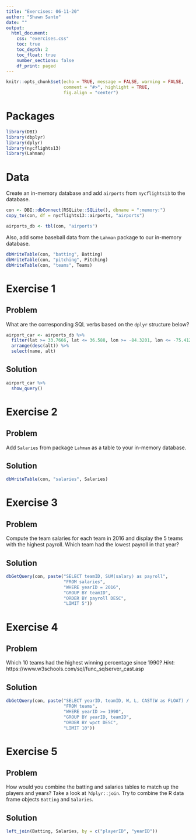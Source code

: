 ```yaml
---
title: "Exercises: 06-11-20"
author: "Shawn Santo"
date: ""
output: 
  html_document:
    css: "exercises.css"
    toc: true
    toc_depth: 2
    toc_float: true
    number_sections: false
    df_print: paged
---
```


```r
knitr::opts_chunk$set(echo = TRUE, message = FALSE, warning = FALSE,
                      comment = "#>", highlight = TRUE,
                      fig.align = "center")
```

# Packages

```r
library(DBI)
library(dbplyr)
library(dplyr)
library(nycflights13)
library(Lahman)
```

# Data

Create an in-memory database and add `airports` from `nycflights13` to the
database.

```r
con <- DBI::dbConnect(RSQLite::SQLite(), dbname = ":memory:")
copy_to(con, df = nycflights13::airports, "airports")
```

```r
airports_db <- tbl(con, "airports")
```

Also, add some baseball data from the `Lahman` package to our 
in-memory database.

```r
dbWriteTable(con, "batting", Batting)
dbWriteTable(con, "pitching", Pitching)
dbWriteTable(con, "teams", Teams)
```

# Exercise 1 {.tabset .tabset-fade .tabset-pills}

## Problem

What are the corresponding SQL verbs based on the `dplyr` structure below?

```r
airport_car <- airports_db %>% 
  filter(lat >= 33.7666, lat <= 36.588, lon >= -84.3201, lon <= -75.4129) %>% 
  arrange(desc(alt)) %>% 
  select(name, alt)
```

## Solution

```r
airport_car %>% 
  show_query()
```

# Exercise 2 {.tabset .tabset-fade .tabset-pills}

## Problem

Add `Salaries` from package `Lahman` as a table to your in-memory database.

## Solution

```r
dbWriteTable(con, "salaries", Salaries)
```

# Exercise 3 {.tabset .tabset-fade .tabset-pills}

## Problem

Compute the team salaries for each team in 2016 and display the 5 teams with
the highest payroll. Which team had the lowest payroll in that year?

## Solution

```r
dbGetQuery(con, paste("SELECT teamID, SUM(salary) as payroll",
                      "FROM salaries",
                      "WHERE yearID = 2016",
                      "GROUP BY teamID",
                      "ORDER BY payroll DESC",
                      "LIMIT 5"))
```

# Exercise 4 {.tabset .tabset-fade .tabset-pills}

## Problem

Which 10 teams had the highest winning percentage since 1990? *Hint*:
https://www.w3schools.com/sql/func_sqlserver_cast.asp
   
## Solution

```r
dbGetQuery(con, paste("SELECT yearID, teamID, W, L, CAST(W as FLOAT) / G as wpct", 
                      "FROM teams",
                      "WHERE yearID >= 1990",
                      "GROUP BY yearID, teamID",
                      "ORDER BY wpct DESC",
                      "LIMIT 10"))
```

# Exercise 5 {.tabset .tabset-fade .tabset-pills}

## Problem

How would you combine the batting and salaries tables to match up the players
and years? Take a look at `?dplyr::join`. Try to combine the R data frame 
objects `Batting` and `Salaries`.

## Solution

```r
left_join(Batting, Salaries, by = c("playerID", "yearID"))
```

